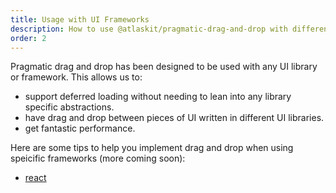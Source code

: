 ```yaml
---
title: Usage with UI Frameworks
description: How to use @atlaskit/pragmatic-drag-and-drop with different UI libraries and frameworks
order: 2
---
```


Pragmatic drag and drop has been designed to be used with any UI library or framework. This allows
us to:

- support deferred loading without needing to lean into any library specific abstractions.
- have drag and drop between pieces of UI written in different UI libraries.
- get fantastic performance.

Here are some tips to help you implement drag and drop when using speicific frameworks (more coming
soon):

- [react](/components/pragmatic-drag-and-drop/react)
